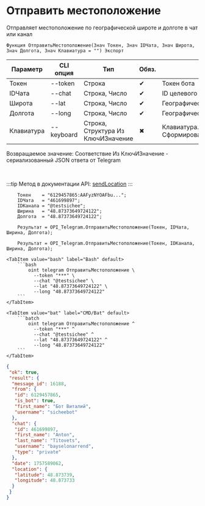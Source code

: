 ﻿---
sidebar_position: 8
description: Отправить местоположение и другие функции для работы с Telegram в Открытом пакете интеграций - бесплатной open-source библиотеке интеграций для 1С:Предприятие 8, OneScript и CLI
keywords: [1C, 1С, 1С:Предприятие, 1С:Предприятие 8.3, API, Интеграция, Сервисы, Обмен, OneScript, CLI, Telegram]
---


# Отправить местоположение
 Отправляет местоположение по географической широте и долготе в чат или канал



`Функция ОтправитьМестоположение(Знач Токен, Знач IDЧата, Знач Широта, Знач Долгота, Знач Клавиатура = "") Экспорт`

  | Параметр | CLI опция | Тип | Обяз. | Назначение |
  |-|-|-|-|-|
  | Токен | --token | Строка | &#x2714; | Токен бота |
  | IDЧата | --chat | Строка, Число | &#x2714; | ID целевого чата или IDЧата*IDТемы |
  | Широта | --lat | Строка, Число | &#x2714; | Географическая широта |
  | Долгота | --long | Строка, Число | &#x2714; | Географическая долгота |
  | Клавиатура | --keyboard | Строка, Структура Из КлючИЗначение | &#x2716; | Клавиатура. См. СформироватьКлавиатуруПоМассивуКнопок |

  
  Возвращаемое значение:   Соответствие Из КлючИЗначение - сериализованный JSON ответа от Telegram

<br/>

:::tip
Метод в документации API: [sendLocation](https://core.telegram.org/bots/api#sendlocation)
:::
<br/>



```bsl title="Пример использования для 1С:Предприятие/OneScript"
    Токен    = "6129457865:AAFyzNYOAFbu...";
    IDЧата   = "461699897";
    IDКанала = "@testsichee";
    Ширина   = "48.87373649724122";
    Долгота  = "48.87373649724122";

    Результат = OPI_Telegram.ОтправитьМестоположение(Токен, IDЧата, Ширина, Долгота);

    Результат = OPI_Telegram.ОтправитьМестоположение(Токен, IDКанала, Ширина, Долгота);
```
    

 <Tabs>
  
    <TabItem value="bash" label="Bash" default>
        ```bash
            oint telegram ОтправитьМестоположение \
              --token "***" \
              --chat "@testsichee" \
              --lat "48.87373649724122" \
              --long "48.87373649724122"
        ```
    </TabItem>
  
    <TabItem value="bat" label="CMD/Bat" default>
        ```batch
            oint telegram ОтправитьМестоположение ^
              --token "***" ^
              --chat "@testsichee" ^
              --lat "48.87373649724122" ^
              --long "48.87373649724122"
        ```
    </TabItem>
</Tabs>


```json title="Результат"
{
 "ok": true,
 "result": {
  "message_id": 16188,
  "from": {
   "id": 6129457865,
   "is_bot": true,
   "first_name": "Бот Виталий",
   "username": "sicheebot"
  },
  "chat": {
   "id": 461699897,
   "first_name": "Anton",
   "last_name": "Titovets",
   "username": "bayselonarrend",
   "type": "private"
  },
  "date": 1757589062,
  "location": {
   "latitude": 48.873739,
   "longitude": 48.873733
  }
 }
}
```
